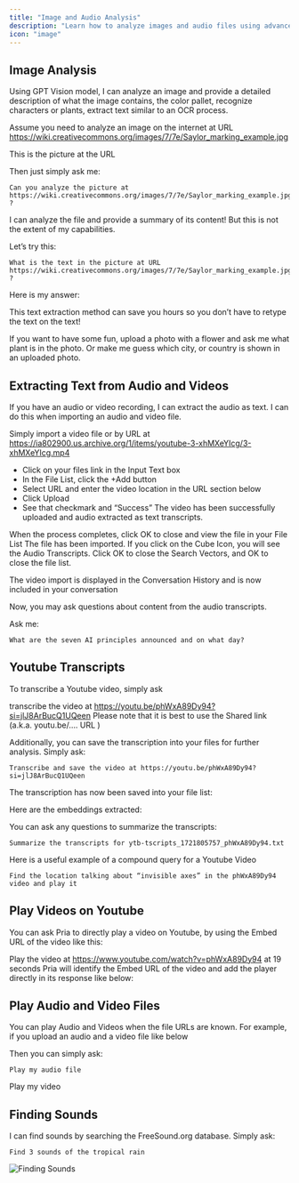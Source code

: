 ```yaml
---
title: "Image and Audio Analysis"
description: "Learn how to analyze images and audio files using advanced AI capabilities."
icon: "image"
---
```


## Image Analysis

Using GPT Vision model, I can analyze an image and provide a detailed description of what the image contains, the color pallet, recognize characters or plants, extract text similar to an OCR process.

Assume you need to analyze an image on the internet at URL https://wiki.creativecommons.org/images/7/7e/Saylor_marking_example.jpg

This is the picture at the URL

Then just simply ask me:

```text Prompt icon=comment wrap
Can you analyze the picture at https://wiki.creativecommons.org/images/7/7e/Saylor_marking_example.jpg ?
```

I can analyze the file and provide a summary of its content\! But this is not the extent of my capabilities.

Let’s try this:

```text Prompt icon=comment wrap
What is the text in the picture at URL https://wiki.creativecommons.org/images/7/7e/Saylor_marking_example.jpg ?
```

Here is my answer:

This text extraction method can save you hours so you don’t have to retype the text on the text\!

If you want to have some fun, upload a photo with a flower and ask me what plant is in the photo. Or make me guess which city, or country is shown in an uploaded photo.

## Extracting Text from Audio and Videos

If you have an audio or video recording, I can extract the audio as text. I can do this when importing an audio and video file.

Simply import a video file or by URL at https://ia802900.us.archive.org/1/items/youtube-3-xhMXeYIcg/3-xhMXeYIcg.mp4

- Click on your files link in the Input Text box
- In the File List, click the \+Add button
- Select URL and enter the video location in the URL section below
- Click Upload
- See that checkmark and “Success” The video has been successfully uploaded and audio extracted as text transcripts.

When the process completes, click OK to close and view the file in your File List
The file has been imported. If you click on the Cube Icon, you will see the Audio Transcripts.
Click OK to close the Search Vectors, and OK to close the file list.

The video import is displayed in the Conversation History and is now included in your conversation

Now, you may ask questions about content from the audio transcripts.

Ask me:

```text Prompt icon=comment wrap
What are the seven AI principles announced and on what day?
```

## Youtube Transcripts

To transcribe a Youtube video, simply ask

transcribe the video at https://youtu.be/phWxA89Dy94?si=jlJ8ArBucQ1UQeen
Please note that it is best to use the Shared link (a.k.a. youtu.be/…. URL )

Additionally, you can save the transcription into your files for further analysis. Simply ask:

```text Prompt icon=comment wrap
Transcribe and save the video at https://youtu.be/phWxA89Dy94?si=jlJ8ArBucQ1UQeen
```

The transcription has now been saved into your file list:

Here are the embeddings extracted:

You can ask any questions to summarize the transcripts:

```text Prompt icon=comment wrap
Summarize the transcripts for ytb-tscripts_1721805757_phWxA89Dy94.txt
```

Here is a useful example of a compound query for a Youtube Video

```text Prompt icon=comment wrap
Find the location talking about “invisible axes” in the phWxA89Dy94 video and play it
```

## Play Videos on Youtube

You can ask Pria to directly play a video on Youtube, by using the Embed URL of the video like this:

Play the video at https://www.youtube.com/watch?v=phWxA89Dy94 at 19 seconds
Pria will identify the Embed URL of the video and add the player directly in its response like below:

## Play Audio and Video Files

You can play Audio and Videos when the file URLs are known. For example, if you upload an audio and a video file like below

Then you can simply ask:

```text Prompt icon=comment wrap
Play my audio file
```

Play my video

## Finding Sounds

I can find sounds by searching the FreeSound.org database. Simply ask:

```text Prompt icon=comment wrap
Find 3 sounds of the tropical rain
```

![Finding Sounds](/images/guides/content-and-media/finding-sounds.webp)